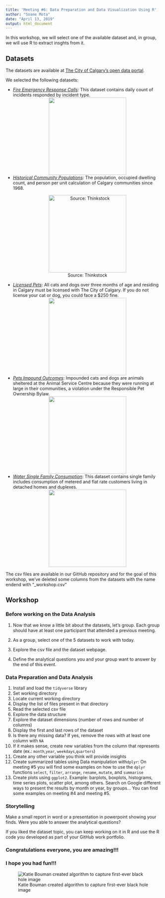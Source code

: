 ---
title: 'Meeting #6: Data Preparation and Data Visualization Using R'
author: "Soane Mota"
date: "April 13, 2019"
output: html_document
---

In this workshop, we will select one of the available dataset and, in group, we will use R to extract insghts from it.

## Datasets

The datasets are available at [The City of Calgary's open data portal](https://data.calgary.ca/).

We selected the following datasets:

* *[Fire Emergency Response Calls](https://data.calgary.ca/Government/Fire-Emergency-Response-Calls/bdez-pds9)*: This dataset contains daily count of incidents responded by incident type.
<center>
![](https://media.giphy.com/media/3ohc14c3jSJWDU1WuY/giphy.gif){width=250px}
</center>

* *[Historical Community Populations](https://data.calgary.ca/Demographics/Historical-Community-Populations/jtpc-xgsh)*: The population, occupied dwelling count, and person per unit calculation of Calgary communities since 1968. 
<center>
![Source: Thinkstock](https://healthitanalytics.com/images/site/features/_normal/ThinkstockPhotos-645261596.jpg){width=250px}
</center>


* *[Licensed Pets](https://data.calgary.ca/Services-and-Amenities/Licensed-Pets/5dgy-88cq)*: All cats and dogs over three months of age and residing in Calgary must be licensed with The City of Calgary. If you do not license your cat or dog, you could face a $250 fine. 
<center>
![](https://www.sdhumane.org/assets/images/standard/stock-900/stock1118-890-16.jpg){width=250px}
</center>

* *[Pets Impound Outcomes](https://data.calgary.ca/Services-and-Amenities/Pets-Impound-Outcomes/jmrf-j94e)*: Impounded cats and dogs are animals sheltered at the Animal Service Centre because they were running at large in their communities, a violation under the Responsible Pet Ownership Bylaw. 
<center>
![](https://media.giphy.com/media/l2JhxfHWMBWuDMIpi/giphy.gif){width=250px}
</center>


* *[Water Single Family Consumption](https://data.calgary.ca/Government/Water-Single-Family-Consumption/j7mp-h975)*: This dataset contains single family includes consumption of metered and flat rate customers living in detached homes and duplexes.
<center>
![](https://media.giphy.com/media/Qi1VkU2qYAyeQ/giphy.gif){width=250px}
</center>

The csv files are available in our GitHub repository and for the goal of this workshop, we've deleted some columns from the datasets with the name endend with "_workshop.csv"

## Workshop 

### Before working on the Data Analysis

1. Now that we know a little bit about the datasets, let's group. Each group should have at least one participant that attended a previous meeting.

2. As a group, select one of the 5 datasets to work with today.

3. Explore the csv file and the dataset webpage.

4. Define the analytical questions you and your group want to answer by the end of this event. 


### Data Preparation and Data Analysis 

1. Install and load the `tidyverse` library
2. Set working directory
3. Locate current working directory
4. Display the list of files present in that directory
5. Read the selected csv file
6. Explore the data structure
7. Explore the dataset dimensions (number of rows and number of columns)
8. Display the first and last rows of the dataset  
9. Is there any missing data? If yes, remove the rows with at least one column with `NA`
10. If it makes sense, create new variables from the column that represents date (ex.: `month`,`year`, `weekdays`,`quarters`)
11. Create any other variable you think will provide insights
12. Create summarized tables using Data manipulation with`dplyr`: On meeting #5 you will find some examples on how to use the `dplyr` functions `select`, `filter`, `arrange`, `rename`, `mutate`, and `summarise`
13. Create plots using `ggplot2`. Example: barplots, boxplots, histograms, time series plots, scatter plot, among others. Search on Google different ways to present the results by month or year, by groups... You can find some examples on meeting #4 and meeting #5.

### Storytelling

Make a small report in word or a presentation in powerpoint showing your finds. Were you able to answer the analytical questions?

If you liked the dataset topic, you can keep working on it in R and use the R code you developed as part of your GitHub work portfolio. 



### Congratulations everyone, you are amazing!!!
### I hope you had fun!!!
![Katie Bouman created algorithm to capture first-ever black hole image](Katie_Bouman_Black_hole_picture.jpg)























